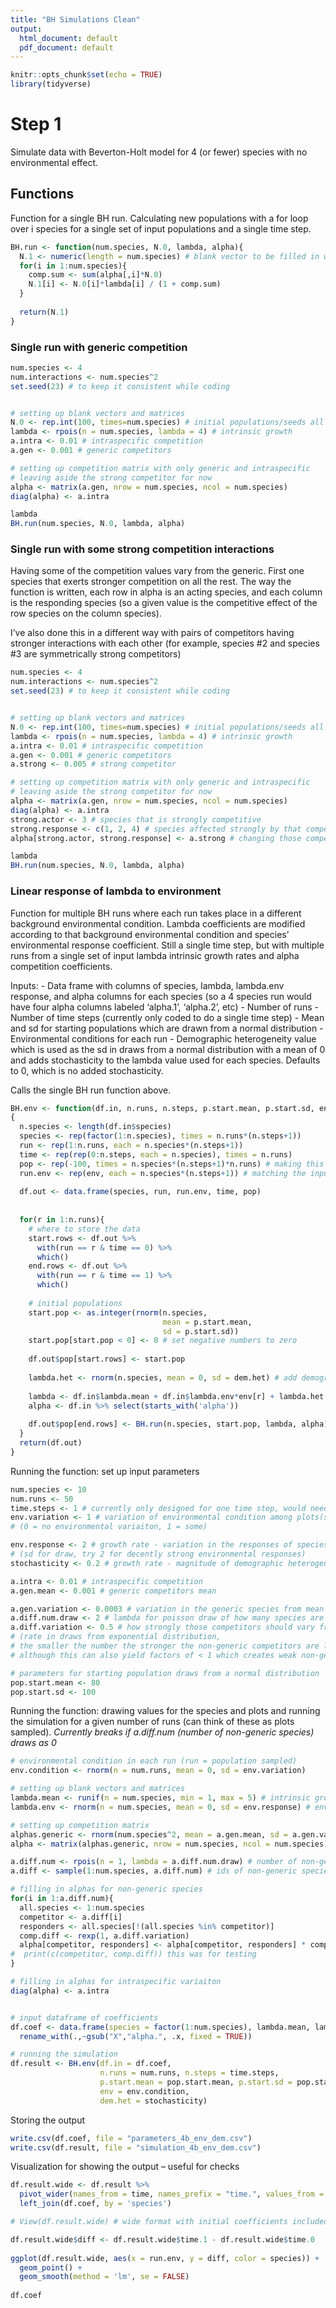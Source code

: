 ---
title: "BH Simulations Clean"
output:
  html_document: default
  pdf_document: default
---

```{r setup, include=FALSE}
knitr::opts_chunk$set(echo = TRUE)
library(tidyverse)
```

# Step 1

Simulate data with Beverton-Holt model for 4 (or fewer) species with no environmental effect.

## Functions

Function for a single BH run. Calculating new populations with a for loop over i species for a single set of input populations and a single time step.
```{r function-BH}
BH.run <- function(num.species, N.0, lambda, alpha){
  N.1 <- numeric(length = num.species) # blank vector to be filled in with the for loop
  for(i in 1:num.species){
    comp.sum <- sum(alpha[,i]*N.0)
    N.1[i] <- N.0[i]*lambda[i] / (1 + comp.sum)
  }
  
  return(N.1)
}
```



### Single run with generic competition
```{r single-run}

num.species <- 4
num.interactions <- num.species^2
set.seed(23) # to keep it consistent while coding


# setting up blank vectors and matrices
N.0 <- rep.int(100, times=num.species) # initial populations/seeds all set at 100
lambda <- rpois(n = num.species, lambda = 4) # intrinsic growth
a.intra <- 0.01 # intraspecific competition
a.gen <- 0.001 # generic competitors

# setting up competition matrix with only generic and intraspecific
# leaving aside the strong competitor for now
alpha <- matrix(a.gen, nrow = num.species, ncol = num.species) 
diag(alpha) <- a.intra

lambda
BH.run(num.species, N.0, lambda, alpha)

```

### Single run with some strong competition interactions

Having some of the competition values vary from the generic. First one species that exerts stronger competition on all the rest. The way the function is written, each row in alpha is an acting species, and each column is the responding species (so a given value is the competitive effect of the row species on the column species).

I've also done this in a different way with pairs of competitors having stronger interactions with each other (for example, species #2 and species #3 are symmetrically strong competitors)

```{r strong-competitor}

num.species <- 4
num.interactions <- num.species^2
set.seed(23) # to keep it consistent while coding


# setting up blank vectors and matrices
N.0 <- rep.int(100, times=num.species) # initial populations/seeds all set at 100
lambda <- rpois(n = num.species, lambda = 4) # intrinsic growth
a.intra <- 0.01 # intraspecific competition
a.gen <- 0.001 # generic competitors
a.strong <- 0.005 # strong competitor

# setting up competition matrix with only generic and intraspecific
# leaving aside the strong competitor for now
alpha <- matrix(a.gen, nrow = num.species, ncol = num.species) 
diag(alpha) <- a.intra
strong.actor <- 3 # species that is strongly competitive
strong.response <- c(1, 2, 4) # species affected strongly by that competition
alpha[strong.actor, strong.response] <- a.strong # changing those competitive values

lambda
BH.run(num.species, N.0, lambda, alpha)

```


### Linear response of lambda to environment

Function for multiple BH runs where each run takes place in a different background environmental condition. Lambda coefficients are modified according to that background environmental condition and species' environmental response coefficient. Still a single time step, but with multiple runs from a single set of input lambda intrinsic growth rates and alpha competition coefficients. 

Inputs: 
- Data frame with columns of species, lambda, lambda.env response, and alpha columns for each species (so a 4 species run would have four alpha columns labeled 'alpha.1', 'alpha.2', etc)
- Number of runs
- Number of time steps (currently only coded to do a single time step)
- Mean and sd for starting populations which are drawn from a normal distribution
- Environmental conditions for each run
- Demographic heterogeneity value which is used as the sd in draws from a normal distribution with a mean of 0 and adds stochasticity to the lambda value used for each species. Defaults to 0, which is no added stochasticity. 

Calls the single BH run function above. 

```{r function-BH-env}
BH.env <- function(df.in, n.runs, n.steps, p.start.mean, p.start.sd, env, dem.het = 0)
{
  n.species <- length(df.in$species)
  species <- rep(factor(1:n.species), times = n.runs*(n.steps+1))
  run <- rep(1:n.runs, each = n.species*(n.steps+1))
  time <- rep(rep(0:n.steps, each = n.species), times = n.runs)
  pop <- rep(-100, times = n.species*(n.steps+1)*n.runs) # making this a negative number instead of 0 so we can easily troubleshoot
  run.env <- rep(env, each = n.species*(n.steps+1)) # matching the input env conditions to each run
  
  df.out <- data.frame(species, run, run.env, time, pop)
  
  
  for(r in 1:n.runs){
    # where to store the data
    start.rows <- df.out %>% 
      with(run == r & time == 0) %>%
      which()
    end.rows <- df.out %>% 
      with(run == r & time == 1) %>%
      which()
    
    # initial populations
    start.pop <- as.integer(rnorm(n.species, 
                                  mean = p.start.mean, 
                                  sd = p.start.sd))
    start.pop[start.pop < 0] <- 0 # set negative numbers to zero
    
    df.out$pop[start.rows] <- start.pop
    
    lambda.het <- rnorm(n.species, mean = 0, sd = dem.het) # add demographic stocasticity
    
    lambda <- df.in$lambda.mean + df.in$lambda.env*env[r] + lambda.het
    alpha <- df.in %>% select(starts_with('alpha'))
    
    df.out$pop[end.rows] <- BH.run(n.species, start.pop, lambda, alpha)
  }
  return(df.out)
}

```


Running the function: set up input parameters
```{r multiple-env-input}

num.species <- 10
num.runs <- 50
time.steps <- 1 # currently only designed for one time step, would need a nested for loop below to do otherwise
env.variation <- 1 # variation of environmental condition among plots(sd of normal distribution)
# (0 = no environmental variaiton, 1 = some)

env.response <- 2 # growth rate - variation in the responses of species to their environment 
# (sd for draw, try 2 for decently strong environmental responses)
stochasticity <- 0.2 # growth rate - magnitude of demographic heterogeneity try 0.2 for moderate heterogeneity

a.intra <- 0.01 # intraspecific competition
a.gen.mean <- 0.001 # generic competitors mean 

a.gen.variation <- 0.0003 # variation in the generic species from mean (0 for none, 0.0003 for some variation)
a.diff.num.draw <- 2 # lambda for poisson draw of how many species are non-generic competitors
a.diff.variation <- 0.5 # how strongly those competitors should vary from the generic 0.001 
# (rate in draws from exponential distribution, 
# the smaller the number the stronger the non-generic competitors are likely to be, 
# although this can also yield factors of < 1 which creates weak non-generic competitors)

# parameters for starting population draws from a normal distribution
pop.start.mean <- 80
pop.start.sd <- 100 

```


Running the function: drawing values for the species and plots and running the simulation for a given number of runs (can think of these as plots sampled). *Currently breaks if a.diff.num (number of non-generic species) draws as 0*
```{r env-running}
# environmental condition in each run (run = population sampled)
env.condition <- rnorm(n = num.runs, mean = 0, sd = env.variation)

# setting up blank vectors and matrices
lambda.mean <- runif(n = num.species, min = 1, max = 5) # intrinsic growth
lambda.env <- rnorm(n = num.species, mean = 0, sd = env.response) # environmental response

# setting up competition matrix
alphas.generic <- rnorm(num.species^2, mean = a.gen.mean, sd = a.gen.variation)
alpha <- matrix(alphas.generic, nrow = num.species, ncol = num.species) # filling with all generic values

a.diff.num <- rpois(n = 1, lambda = a.diff.num.draw) # number of non-generic species
a.diff <- sample(1:num.species, a.diff.num) # ids of non-generic species

# filling in alphas for non-generic species
for(i in 1:a.diff.num){
  all.species <- 1:num.species
  competitor <- a.diff[i]
  responders <- all.species[!(all.species %in% competitor)]
  comp.diff <- rexp(1, a.diff.variation)
  alpha[competitor, responders] <- alpha[competitor, responders] * comp.diff
#  print(c(competitor, comp.diff)) this was for testing
}

# filling in alphas for intraspecific variaiton
diag(alpha) <- a.intra


# input dataframe of coefficients
df.coef <- data.frame(species = factor(1:num.species), lambda.mean, lambda.env, alpha) %>%
  rename_with(.,~gsub("X","alpha.", .x, fixed = TRUE))

# running the simulation
df.result <- BH.env(df.in = df.coef, 
                    n.runs = num.runs, n.steps = time.steps, 
                    p.start.mean = pop.start.mean, p.start.sd = pop.start.sd, 
                    env = env.condition,
                    dem.het = stochasticity)

```

Storing the output
```{r env-storing}
write.csv(df.coef, file = "parameters_4b_env_dem.csv")
write.csv(df.result, file = "simulation_4b_env_dem.csv")

```



Visualization for showing the output -- useful for checks
```{r env-plotting-output}

df.result.wide <- df.result %>%
  pivot_wider(names_from = time, names_prefix = "time.", values_from = pop) %>%
  left_join(df.coef, by = 'species')

# View(df.result.wide) # wide format with initial coefficients included

df.result.wide$diff <- df.result.wide$time.1 - df.result.wide$time.0
 
ggplot(df.result.wide, aes(x = run.env, y = diff, color = species)) + 
  geom_point() + 
  geom_smooth(method = 'lm', se = FALSE)
  
df.coef

```
